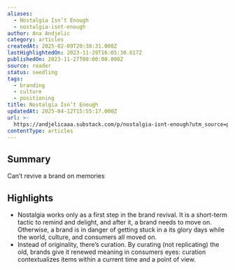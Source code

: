 ```yaml
---
aliases:
  - Nostalgia Isn’t Enough
  - nostalgia-isnt-enough
author: Ana Andjelic
category: articles
createdAt: 2025-02-09T20:38:31.000Z
lastHighlightedOn: 2023-11-29T16:05:30.617Z
publishedOn: 2023-11-27T00:00:00.000Z
source: reader
status: seedling
tags:
  - branding
  - culture
  - positioning
title: Nostalgia Isn’t Enough
updatedAt: 2025-04-12T15:55:17.000Z
url: >-
  https://andjelicaaa.substack.com/p/nostalgia-isnt-enough?utm_source=post-email-title&publication_id=18831&post_id=139150931&utm_campaign=email-post-title&isFreemail=false&r=og9hp&utm_medium=email
contentType: articles
---
```

## Summary

Can’t revive a brand on memories

## Highlights

- Nostalgia works only as a first step in the brand revival. It is a short-term tactic to remind and delight, and after it, a brand needs to move on. Otherwise, a brand is in danger of getting stuck in a its glory days while the world, culture, and consumers all moved on.
- Instead of originality, there’s curation. By curating (not replicating) the old, brands give it renewed meaning in consumers eyes: curation contextualizes items within a current time and a point of view.
